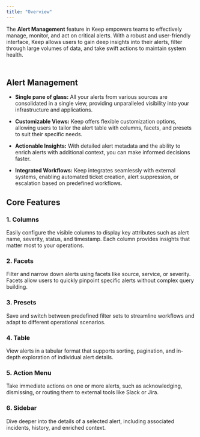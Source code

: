```yaml
---
title: "Overview"
---
```


The **Alert Management** feature in Keep empowers teams to effectively manage, monitor, and act on critical alerts. With a robust and user-friendly interface, Keep allows users to gain deep insights into their alerts, filter through large volumes of data, and take swift actions to maintain system health.

<Frame width="100" height="200">
  <img height="10" src="/images/alert_1.png" />
</Frame>

## Alert Management

- **Single pane of glass:** All your alerts from various sources are consolidated in a single view, providing unparalleled visibility into your infrastructure and applications.

- **Customizable Views:** Keep offers flexible customization options, allowing users to tailor the alert table with columns, facets, and presets to suit their specific needs.

- **Actionable Insights:** With detailed alert metadata and the ability to enrich alerts with additional context, you can make informed decisions faster.

- **Integrated Workflows:** Keep integrates seamlessly with external systems, enabling automated ticket creation, alert suppression, or escalation based on predefined workflows.

## Core Features

### 1. **Columns**
Easily configure the visible columns to display key attributes such as alert name, severity, status, and timestamp. Each column provides insights that matter most to your operations.

### 2. **Facets**
Filter and narrow down alerts using facets like source, service, or severity. Facets allow users to quickly pinpoint specific alerts without complex query building.

### 3. **Presets**
Save and switch between predefined filter sets to streamline workflows and adapt to different operational scenarios.

### 4. **Table**
View alerts in a tabular format that supports sorting, pagination, and in-depth exploration of individual alert details.

### 5. **Action Menu**
Take immediate actions on one or more alerts, such as acknowledging, dismissing, or routing them to external tools like Slack or Jira.

### 6. **Sidebar**
Dive deeper into the details of a selected alert, including associated incidents, history, and enriched context.
